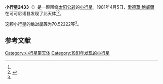 {{Infobox planet
| bgcolour = #FFFFC0
| name = 2433 Sootiyo
| symbol = 
| image = 
| caption = 
| discovery = yes
| discovery_ref = 
| discoverer = [[愛德華·鮑威爾|愛德華·鮑威爾]]
| discovery_site = [[可可尼诺县|可可尼诺县]] 
| discovered = 1981年4月5日
| designations = yes
| mp_name = 
| named_after = 
| alt_names = 1981 GJ/ 1939 KA / 1960 KA / 1969 QF / 1974 VZ1 / 1978 SG6 / 1978 UL
| mp_category = [[主带小行星|主带小行星]]
| orbit_ref = <ref name="a">[http://ssd.jpl.nasa.gov/sbdb.cgi?sstr=2433 2433 Sootiyo] {{Wayback|url=http://ssd.jpl.nasa.gov/sbdb.cgi?sstr=2433 |date=20210717072647 }}，小行星數據庫瀏覽器（JPL Small-Body Database Browser）－[[美国国家航空航天局|美国国家航空航天局]]喷气推进实验室</ref>
| epoch = 2456400.5 (2013年4月18日更新)
| aphelion = {{convert|3.1869571|AU|km|3|abbr=on|lk=out}}
| perihelion = {{convert|2.0327973|AU|km|3|abbr=on}}
| semimajor = {{convert|2.6098772|AU|km|3|abbr=on}}
| eccentricity = 0.2211138
| period = 1540.027694 [[日|日]]<br />4.22[[儒略年|儒略年]]
| avg_speed = 
| inclination = 10.35969
| asc_node = 188.51976
| mean_anomaly = 
| arg_peri = 70.52222
| satellites = 
| physical_characteristics = yes
| dimensions = 
| mass = 
| density = 
| surface_grav = 
| escape_velocity = 
| sidereal_day = 
| axial_tilt = 
| pole_ecliptic_lat = 
| pole_ecliptic_lon = 
| albedo = 
| temperatures= 
| temp_name1 = 
| mean_temp_1 = 
| max_temp_1 = 
| temp_name2 = 
| max_temp_2 = 
| spectral_type = 
| abs_magnitude = 70.52222
}}

'''小行星2433'''（{{lang-en|2433 Sootiyo}}）是一颗围绕[[太阳|太阳]][[公转|公转]]的[[小行星|小行星]]。1981年4月5日，[[愛德華·鮑威爾|愛德華·鮑威爾]]在可可尼诺县发现了此天体<ref name="a" /><ref>{{cite news|title=小行星列表|url=http://cfa-www.harvard.edu/iau/lists/NumberedMPs.txt|accessdate=2013-07-08|newspaper=哈佛大学|archive-date=2008-05-17|archive-url=https://web.archive.org/web/20080517010638/http://cfa-www.harvard.edu/iau/lists/NumberedMPs.txt|dead-url=no}}</ref>。

这颗小行星的[[绝对星等|绝对星等]]为70.52222等<ref name="a" />。

==参考文献==
{{reflist}}
{{Minor Planet Number|[[小行星2432|小行星2432]]|[[小行星2434|小行星2434]]}}

{{小天体}}

[[Category:小行星带天体|Category:小行星带天体]]
[[Category:1981年发现的小行星|Category:1981年发现的小行星]]

{{asteroid-stub}}